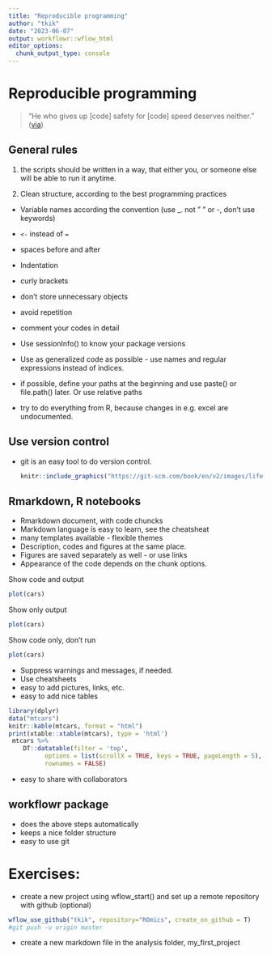 ```yaml
---
title: "Reproducible programming"
author: "tkik"
date: "2023-06-07"
output: workflowr::wflow_html
editor_options:
  chunk_output_type: console
---
```



# Reproducible programming


> "He who gives up [code] safety for [code] speed deserves neither."
([via](https://twitter.com/hadleywickham/status/504368538874703872))


## General rules

1. the scripts should be written in a way, that either you, or someone else will be able to run it anytime.

2. Clean structure, according to the best programming practices

* Variable names according the convention (use _. not " " or -, don't use keywords)
* `<-` instead of `=`
* spaces before and after
* Indentation
* curly brackets
* don't store unnecessary objects
* avoid repetition

- comment your codes in detail
- Use sessionInfo() to know your package versions
- Use as generalized code as possible - use names and regular expressions instead of indices. 
- if possible, define your paths at the beginning and use paste() or file.path() later. Or use relative paths
- try to do everything from R, because changes in e.g. excel are undocumented.


## Use version control

- git is an easy tool to do version control.

    ```r
    knitr::include_graphics("https://git-scm.com/book/en/v2/images/lifecycle.png", dpi = 100)
    ```



## Rmarkdown, R notebooks

* Rmarkdown document, with code chuncks
* Markdown language is easy to learn, see the cheatsheat
* many templates available - flexible themes
* Description, codes and figures at the same place. 
* Figures are saved separately as well - or use links
* Appearance of the code depends on the chunk options.

Show code and output

```r
plot(cars)
```

Show only output

```r
plot(cars)
```

Show code only, don't run

```r
plot(cars)
```

* Suppress warnings and messages, if needed.
* Use cheatsheets
* easy to add pictures, links, etc.
* easy to add nice tables

```r

library(dplyr)
data("mtcars")
knitr::kable(mtcars, format = "html")
print(xtable::xtable(mtcars), type = 'html')
 mtcars %>%
 	DT::datatable(filter = 'top', 
          options = list(scrollX = TRUE, keys = TRUE, pageLength = 5),  
          rownames = FALSE)
```

* easy to share with collaborators

## workflowr package
* does the above steps automatically
* keeps a nice folder structure
* easy to use git 


# Exercises:

- create a new project using wflow_start() and set up a remote repository with github (optional)

```r
wflow_use_github("tkik", repository="ROmics", create_on_github = T)
#git push -u origin master
```

- create a new markdown file in the analysis folder, my_first_project


